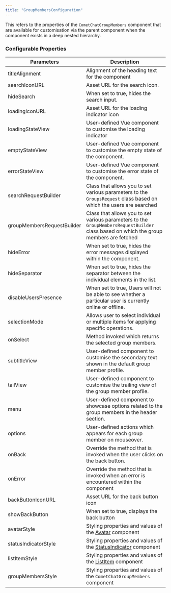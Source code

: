 ```yaml
---
title: "GroupMembersConfiguration"
---
```


This refers to the properties of the `CometChatGroupMembers` component that are available for customisation via the parent component when the component exists in a deep nested hierarchy.

### Configurable Properties

| Parameters                 | Description                                                                                                                            |
| -------------------------- | -------------------------------------------------------------------------------------------------------------------------------------- |
| titleAlignment             | Alignment of the heading text for the component                                                                                        |
| searchIconURL              | Asset URL for the search icon.                                                                                                         |
| hideSearch                 | When set to true, hides the search input.                                                                                              |
| loadingIconURL             | Asset URL for the loading indicator icon                                                                                               |
| loadingStateView           | User-defined Vue component to customise the loading indicator                                                                          |
| emptyStateView             | User-defined Vue component to customise the empty state of the component.                                                              |
| errorStateView             | User-defined Vue component to customise the error state of the component.                                                              |
| searchRequestBuilder       | Class that allows you to set various parameters to the `GroupsRequest` class based on which the users are searched                     |
| groupMembersRequestBuilder | Class that allows you to set various parameters to the `GroupMembersRequestBuilder` class based on which the group members are fetched |
| hideError                  | When set to true, hides the error messages displayed within the component.                                                             |
| hideSeparator              | When set to true, hides the separator between the individual elements in the list.                                                     |
| disableUsersPresence       | When set to true, Users will not be able to see whether a particular user is currently online or offline.                              |
| selectionMode              | Allows user to select individual or multiple items for applying specific operations.                                                   |
| onSelect                   | Method invoked which returns the selected group members.                                                                               |
| subtitleView               | User-defined component to customise the secondary text shown in the default group member profile.                                      |
| tailView                   | User-defined component to customise the trailing view of the group member profile.                                                     |
| menu                       | User-defined component to showcase options related to the group members in the header section.                                         |
| options                    | User-defined actions which appears for each group member on mouseover.                                                                 |
| onBack                     | Override the method that is invoked when the user clicks on the back button.                                                           |
| onError                    | Override the method that is invoked when an error is encountered within the component                                                  |
| backButtonIconURL          | Asset URL for the back button icon                                                                                                     |
| showBackButton             | When set to true, displays the back button                                                                                             |
| avatarStyle                | Styling properties and values of the [Avatar](/web-elements/avatar) component                                                     |
| statusIndicatorStyle       | Styling properties and values of the [StatusIndicator](/web-elements/status-indicator) component                                  |
| listItemStyle              | Styling properties and values of the [ListItem](/web-elements/list-item) component                                                |
| groupMembersStyle          | Styling properties and values of the `CometChatGroupMembers` component                                                                 |
